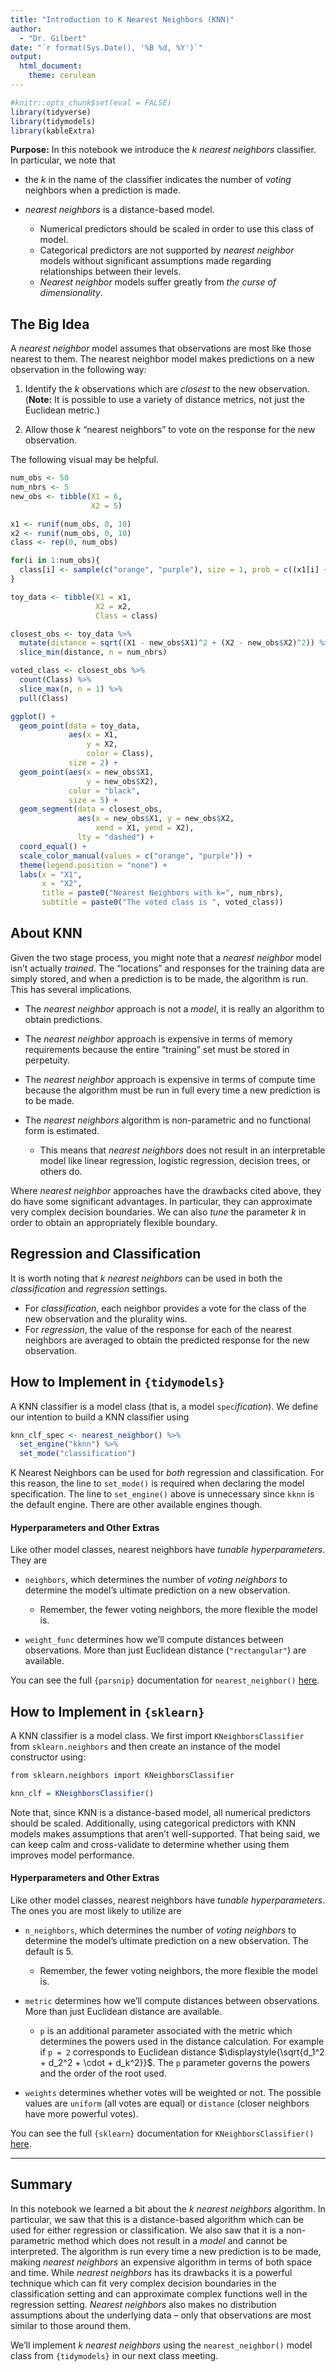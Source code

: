 ```yaml
---
title: "Introduction to K Nearest Neighbors (KNN)"
author: 
  - "Dr. Gilbert"
date: "`r format(Sys.Date(), '%B %d, %Y')`"
output: 
  html_document:
    theme: cerulean
---
```


```r
#knitr::opts_chunk$set(eval = FALSE)
library(tidyverse)
library(tidymodels)
library(kableExtra)

```

**Purpose:** In this notebook we introduce the *$k$ nearest neighbors* classifier. In particular, we note that

+ the $k$ in the name of the classifier indicates the number of *voting* neighbors when a prediction is made.
+ *nearest neighbors* is a distance-based model.

  + Numerical predictors should be scaled in order to use this class of model.
  + Categorical predictors are not supported by *nearest neighbor* models without significant assumptions made regarding relationships between their levels.
  + *Nearest neighbor* models suffer greatly from *the curse of dimensionality*.

## The Big Idea

A *nearest neighbor* model assumes that observations are most like those nearest to them. The nearest neighbor model makes predictions on a new observation in the following way:

1. Identify the $k$ observations which are *closest* to the new observation. (**Note:** It is possible to use a variety of distance metrics, not just the Euclidean metric.)

2. Allow those $k$ "nearest neighbors" to vote on the response for the new observation.

The following visual may be helpful.

```r
num_obs <- 50
num_nbrs <- 5
new_obs <- tibble(X1 = 6,
                  X2 = 5)

x1 <- runif(num_obs, 0, 10)
x2 <- runif(num_obs, 0, 10)
class <- rep(0, num_obs)

for(i in 1:num_obs){
  class[i] <- sample(c("orange", "purple"), size = 1, prob = c((x1[i] + x2[i])/20, 1 - (x1[i] + x2[i])/20))
}

toy_data <- tibble(X1 = x1,
                   X2 = x2,
                   Class = class)

closest_obs <- toy_data %>%
  mutate(distance = sqrt((X1 - new_obs$X1)^2 + (X2 - new_obs$X2)^2)) %>%
  slice_min(distance, n = num_nbrs)

voted_class <- closest_obs %>%
  count(Class) %>%
  slice_max(n, n = 1) %>%
  pull(Class)

ggplot() + 
  geom_point(data = toy_data,
             aes(x = X1,
                 y = X2,
                 color = Class),
             size = 2) +
  geom_point(aes(x = new_obs$X1,
                 y = new_obs$X2),
             color = "black",
             size = 5) +
  geom_segment(data = closest_obs,
               aes(x = new_obs$X1, y = new_obs$X2,
                   xend = X1, yend = X2),
               lty = "dashed") +
  coord_equal() +
  scale_color_manual(values = c("orange", "purple")) +
  theme(legend.position = "none") +
  labs(x = "X1",
       x = "X2",
       title = paste0("Nearest Neighbors with k=", num_nbrs),
       subtitle = paste0("The voted class is ", voted_class))
```

## About KNN
  
Given the two stage process, you might note that a *nearest neighbor* model isn't actually *trained*. The "locations" and responses for the training data are simply stored, and when a prediction is to be made, the algorithm is run. This has several implications.

+ The *nearest neighbor* approach is not a *model*, it is really an algorithm to obtain predictions.
+ The *nearest neighbor* approach is expensive in terms of memory requirements because the entire "training" set must be stored in perpetuity.
+ The *nearest neighbor* approach is expensive in terms of compute time because the algorithm must be run in full every time a new prediction is to be made.
+ The *nearest neighbors* algorithm is non-parametric and no functional form is estimated.

  + This means that *nearest neighbors* does not result in an interpretable model like linear regression, logistic regression, decision trees, or others do.

Where *nearest neighbor* approaches have the drawbacks cited above, they do have some significant advantages. In particular, they can approximate very complex decision boundaries. We can also *tune* the parameter $k$ in order to obtain an appropriately flexible boundary.

## Regression and Classification

It is worth noting that $k$ *nearest neighbors* can be used in both the *classification* and *regression* settings.

+ For *classification*, each neighbor provides a vote for the class of the new observation and the plurality wins. 
+ For *regression*, the value of the response for each of the nearest neighbors are averaged to obtain the predicted response for the new observation.

## How to Implement in `{tidymodels}`

A KNN classifier is a model class (that is, a model `spec`*ification*). We define our intention to build a KNN classifier using

```r
knn_clf_spec <- nearest_neighbor() %>%
  set_engine("kknn") %>%
  set_mode("classification")
```

K Nearest Neighbors can be used for *both* regression and classification. For this reason, the line to `set_mode()` is required when declaring the model specification. The line to `set_engine()` above is unnecessary since `kknn` is the default engine. There are other available engines though.

#### Hyperparameters and Other Extras

Like other model classes, nearest neighbors have *tunable hyperparameters*. They are

+ `neighbors`, which determines the number of *voting neighbors* to determine the model's ultimate prediction on a new observation.

  + Remember, the fewer voting neighbors, the more flexible the model is.

+ `weight_func` determines how we'll compute distances between observations. More than just Euclidean distance (`"rectangular"`) are available. 

You can see the full `{parsnip}` documentation for `nearest_neighbor()` [here](https://parsnip.tidymodels.org/reference/nearest_neighbor.html){target="_blank"}.

## How to Implement in `{sklearn}`

A KNN classifier is a model class. We first import `KNeighborsClassifier` from `sklearn.neighbors` and then create an instance of the model constructor using:

```r
from sklearn.neighbors import KNeighborsClassifier

knn_clf = KNeighborsClassifier()
```

Note that, since KNN is a distance-based model, all numerical predictors should be scaled. Additionally, using categorical predictors with KNN models makes assumptions that aren't well-supported. That being said, we can keep calm and cross-validate to determine whether using them improves model performance.

#### Hyperparameters and Other Extras

Like other model classes, nearest neighbors have *tunable hyperparameters*. The ones you are most likely to utilize are

+ `n_neighbors`, which determines the number of *voting neighbors* to determine the model's ultimate prediction on a new observation. The default is 5.

  + Remember, the fewer voting neighbors, the more flexible the model is.

+ `metric` determines how we'll compute distances between observations. More than just Euclidean distance are available. 
  
  + `p` is an additional parameter associated with the metric which determines the powers used in the distance calculation. For example if `p = 2` corresponds to Euclidean distance $\displaystyle{\sqrt{d_1^2 + d_2^2 + \cdot + d_k^2}}$. The `p` parameter governs the powers and the order of the root used.

+ `weights` determines whether votes will be weighted or not. The possible values are `uniform` (all votes are equal) or `distance` (closer neighbors have more powerful votes).

You can see the full `{sklearn}` documentation for `KNeighborsClassifier()` [here](https://scikit-learn.org/stable/modules/generated/sklearn.neighbors.KNeighborsClassifier.html){target="_blank"}.

***

## Summary

In this notebook we learned a bit about the $k$ *nearest neighbors* algorithm. In particular, we saw that this is a distance-based algorithm which can be used for either regression or classification. We also saw that it is a non-parametric method which does not result in a *model* and cannot be interpreted. The algorithm is run every time a new prediction is to be made, making *nearest neighbors* an expensive algorithm in terms of both space and time. While *nearest neighbors* has its drawbacks it is a powerful technique which can fit very complex decision boundaries in the classification setting and can approximate complex functions well in the regression setting. *Nearest neighbors* also makes no distribution assumptions about the underlying data -- only that observations are most similar to those around them.

We'll implement $k$ *nearest neighbors* using the `nearest_neighbor()` model class from `{tidymodels}` in our next class meeting.